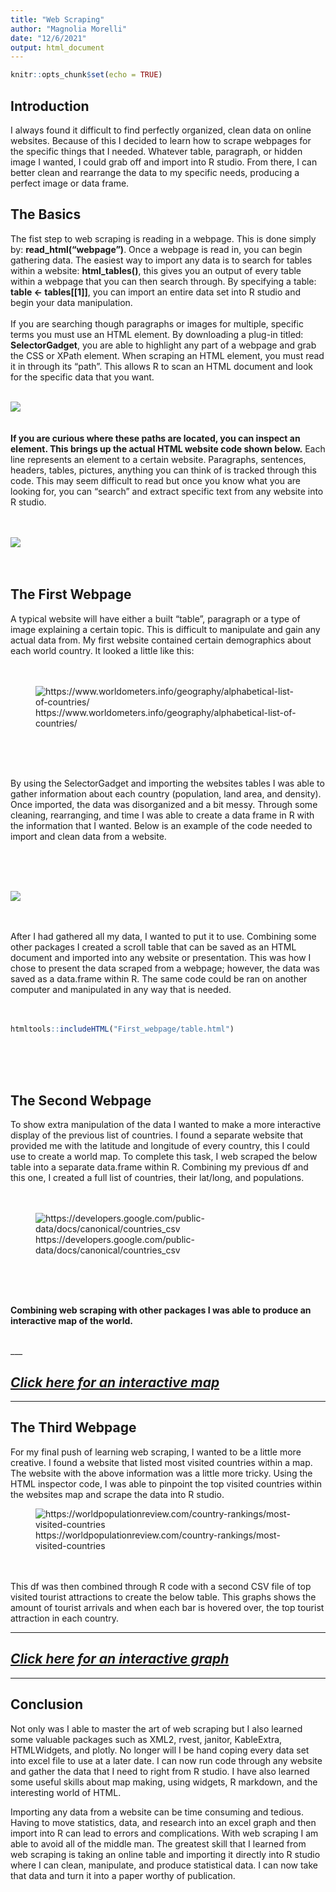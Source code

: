 ```yaml
---
title: "Web Scraping"
author: "Magnolia Morelli"
date: "12/6/2021"
output: html_document
---
```


```r
knitr::opts_chunk$set(echo = TRUE)
```

## Introduction
 
I always found it difficult to find perfectly organized, clean data on online websites. Because of this I decided to learn how to scrape webpages for the specific things that I needed. Whatever table, paragraph, or hidden image I wanted, I could grab off and import into R studio. From there, I can better clean and rearrange the data to my specific needs, producing a perfect image or data frame.

## The Basics

The fist step to web scraping is reading in a webpage. This is done simply by: **read_html("webpage")**. Once a webpage is read in, you can begin gathering data. The easiest way to import any data is to search for tables within a website: **html_tables()**, this gives you an output of every table within a webpage that you can then search through. By specifying a table: **table <- tables[[1]]**, you can import an entire data set into R studio and begin your data manipulation.
\
\
If you are searching though paragraphs or images for multiple, specific terms you must use an HTML element. By downloading a plug-in titled: **SelectorGadget**, you are able to highlight any part of a webpage and grab the CSS or XPath element. When scraping an HTML element, you must read it in through its "path". This allows R to scan an HTML document and look for the specific data that you want.
\
\

![](Images/SG_1.png)
\
\
\
**If you are curious where these paths are located, you can inspect an element. This brings up the actual HTML website code shown below.** Each line represents an element to a certain website. Paragraphs, sentences, headers, tables, pictures, anything you can think of is tracked through this code. This may seem difficult to read but once you know what you are looking for, you can "search" and extract specific text from any website into R studio. 
\
\
\

![](Images/SG_2.png)
\
\
\


## The First Webpage

A typical website will have either a built "table", paragraph or a type of image explaining a certain topic. This is difficult to manipulate and gain any actual data from. My first website contained certain demographics about each world country. It looked a little like this:
\
\
\

![https://www.worldometers.info/geography/alphabetical-list-of-countries/](Images/WS_1.png)


\
\
\

By using the SelectorGadget and importing the websites tables I was able to gather information about each country (population, land area, and density). Once imported, the data was disorganized and a bit messy. Through some cleaning, rearranging, and time I was able to create a data frame in R with the information that I wanted. Below is an example of the code needed to import and clean data from a website.

\
\
\

![](Images/SC_1.png)
\
\
\

After I had gathered all my data, I wanted to put it to use. Combining some other packages I created a scroll table that can be saved as an HTML document and imported into any website or presentation. This was how I chose to present the data scraped from a webpage; however, the data was saved as a data.frame within R. The same code could be ran on another computer and manipulated in any way that is needed.
\
\
\

```r
htmltools::includeHTML("First_webpage/table.html")
```
\
\
\

## The Second Webpage

To show extra manipulation of the data I wanted to make a more interactive display of the previous list of countries. I found a separate website that provided me with the latitude and longitude of every country, this I could use to create a world map. To complete this task, I web scraped the below table into a separate data.frame within R. Combining my previous df and this one, I created a full list of countries, their lat/long, and populations.
\
\
\

![https://developers.google.com/public-data/docs/canonical/countries_csv](Images/WS_2.png)


\
\
\

**Combining web scraping with other packages I was able to produce an interactive map of the world.**

\
___

## [*Click here for an interactive map*](./Second_Webpage/map.html)

___

## The Third Webpage

For my final push of learning web scraping, I wanted to be a little more creative. I found a website that listed most visited countries within a map. The website with the above information was a little more tricky. Using the HTML inspector code, I was able to pinpoint the top visited countries within the websites map and scrape the data into R studio.

![https://worldpopulationreview.com/country-rankings/most-visited-countries](Images/WS_3.png)


\
\
This df was then combined through R code with a second CSV file of top visited tourist attractions to create the below table. This graphs shows the amount of tourist arrivals and when each bar is hovered over, the top tourist attraction in each country.
\

___

## [*Click here for an interactive graph*](./Fourth_Webpage/p.html)

___



## Conclusion

Not only was I able to master the art of web scraping but I also learned some valuable packages such as XML2, rvest, janitor, KableExtra, HTMLWidgets, and plotly. No longer will I be hand coping every data set into excel file to use at a later date. I can now run code through any website and gather the data that I need to right from R studio. I have also learned some useful skills about map making, using widgets, R markdown, and the interesting world of HTML.
\

Importing any data from a website can be time consuming and tedious. Having to move statistics, data, and research into an excel graph and then import into R can lead to errors and complications. With web scraping I am able to avoid all of the middle man. The greatest skill that I learned from web scraping is taking an online table and importing it directly into R studio where I can clean, manipulate, and produce statistical data. I can now take that data and turn it into a paper worthy of publication.

\
\
\
\
\
\